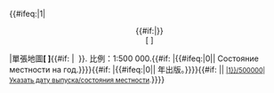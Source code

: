 {{#ifeq:{{{1}}}|1|<center>{{#if:{{{4|}}}|'''{{{4}}}'''}}<br>[{{{3}}} {{{2}}}]</center>|單張地圖'''[{{{3}}} {{{2}}}]'''{{#if: {{{4|}}}| &nbsp;'''{{{4}}}'''}}.&nbsp;比例：1:500 000.{{#if: {{{5|}}}|{{#ifeq:{{{5}}}|0||&nbsp;Состояние местности на {{{5}}} год.}}}}{{#if: {{{6|}}} |{{#ifeq:{{{6}}}|0||&nbsp;{{{6}}}年出版。}}}}{{#if: {{{5|}}} {{{6|}}}||<small>&nbsp;[[Template:Карта/Бк/{{Str left|{{{2}}}|1}}/500000|Указать дату выпуска/состояния местности]].</small><includeonly>[[Category:Википедия:Статьи, использующие карту без указанной даты выпуска и/или года состояния местности|{{str left|{{{2}}}|4}}]]</includeonly>}}}}<noinclude>{{doc|Template:Карта/Выводы}}</noinclude>